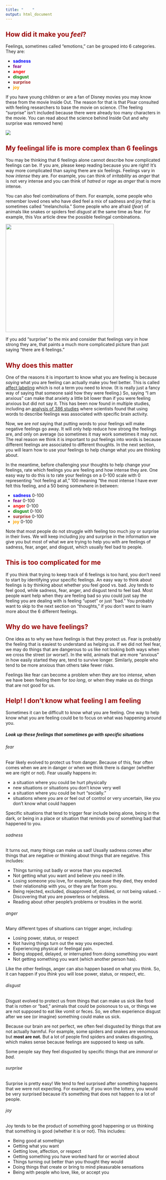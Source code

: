 ```yaml
---
title: "    "
output: html_document
---
```

<h2 style="color:#990000">**How did it make you *feel*?**</h2>

Feelings, sometimes called "emotions," can be grouped into 6 categories. They are:

- <span style="color: blue;">**sadness**</span> 
- <span style="color: purple;">**fear**</span>  
- <span style="color: red;">**anger**</span>  
- <span style="color: green;">**disgust**</span>  
- <span style="color: brown;">**surprise**</span>  
- <span style="color: orange;">**joy**</span>  

If you have young children or are a fan of Disney movies you may know these from the movie Inside Out. The reason for that is that Pixar consulted with feeling researchers to base the movie on science. (The feeling "surprise" isn't included because there were already too many characters in the movie. You can read about the science behind Inside Out and why surprise was removed here)

![](pictures/emotions.jpg)

<h2 style="color:#990000">**My feelingal life is more complex than 6 feelings**</h2>

You may be thinking that 6 feelings alone cannot describe how complicated feelings can be. If you are, please keep reading because you are right! It's way more complicated than saying there are six feelings. Feelings vary in how *intense* they are. For example, you can think of *irritability* as *anger* that is not very intense and you can think of *hatred* or *rage* as *anger* that is more intense. 

You can also feel combinations of them. For example, some people who remember loved ones who have died feel a mix of sadness and joy that is sometimes called "melancholia." Some people who are afraid (*fear*) of animals like snakes or spiders feel *disgust* at the same time as fear. 
For example, this Vox article drew the possible feelingal combinations. 

![](pictures/emotion complex.png){width=350px length=350px}

If you add "surprise" to the mix and consider that feelings vary in how strong they are, that paints a much more complicated picture than just saying "there are 6 feelings." 

<h2 style="color:#990000">**Why does this matter**</h2>

One of the reasons it is important to know what you are feeling is because *saying* what you are feeling can actually make you feel better. This is called [affect labeling](https://journals.sagepub.com/doi/pdf/10.1177/1754073917742706) which is not a term you need to know. (It is really just a fancy way of saying that someone said how they were feeling.) So, saying "I am anxious" can make that anxiety a little bit lower than if you were feeling anxious but did not say it. This has been now found in multiple studies, including an [analysis of 386 studies](https://academic.oup.com/scan/article/12/2/169/2544460) where scientists found that using words to describe feelings was associated with specific brain activity. 

Now, we are *not* saying that putting words to your feelings will make negative feelings go away. It will only help reduce how strong the feelings are, and only on average (so sometimes it may work sometimes it may not. The real reason we think it is important to put feelings into words is because different feelings are associated to different thoughts. In the next section, you will learn how to use your feelings to help change what you are thinking about.

In the meantime, before challenging your thoughts to help change your feelings, rate which feelings you are feeling and how intense they are. One easy way to do this is to rate your feelings on a 0-100 scale with 0 representing "not feeling at all," 100 meaning "the most intense I have ever felt this feeling, and a 50 being somewhere in between:

- <span style="color: blue;">**sadness**</span> 0-100
- <span style="color: purple;">**fear**</span>  0-100
- <span style="color: red;">**anger**</span>    0-100 
- <span style="color: green;">**disgust**</span> 0-100  
- <span style="color: brown;">**surprise**</span> 0-100  
- <span style="color: orange;">**joy**</span> 0-100

Note that most people do not struggle with feeling too much joy or surprise in their lives. We will keep including joy and surprise in the information we give you but most of what we are trying to help you with are feelings of sadness, fear, anger, and disgust, which usually feel bad to people.

<h2 style="color:#990000"> **This is too complicated for me**</h2>

If you think that trying to keep track of 6 feelings is too hard, you don't need to start by identifying your specific feelings. An easy way to think about feelings is by thinking about whether you feel good vs. bad. Joy tends to feel good, while sadness, fear, anger, and disgust tend to feel bad. Most people want help when they are feeling bad so you could just say the feeling you are dealing with is feeling "upset" or just "bad." You probably want to skip to the next section on "thoughts," if you don't want to learn more about the 6 different feelings. 

<h2 style="color:#990000">**Why do we have feelings?**</h2>

One idea as to why we have feelings is that they protect us. Fear is probably the feeling that is easiest to understand as helping us. If we did not feel fear, we may do things that are dangerous to us like not looking both ways when we cross the street (or worse!). In the wild, animals that are more "anxious" in how easily started they are, tend to survive longer. Similarly, people who tend to be more anxious than others take fewer risks. 

Feelings like fear can become a problem when they are too *intense*, when we have been feeling them for *too long*, or when they make us do things that are not good for us.

<h2 style="color:#990000">**Help! I don't know what feeling I am feeling**</h2> 

Sometimes it can be difficult to know what you are feeling. One way to help know what you are feeling could be to focus on what was happening around you. 

##### **Look up these feelings that sometimes go with specific situations** {.tabset .tabset-pills}

###### fear
Fear likely evolved to protect us from danger. Because of this, fear often comes when we are in danger or when we think there is danger (whether we are right or not). Fear usually happens in:

- a situation where you could be hurt physically
- new situations or situations you don't know very well
- a situation where you could be hurt "socially."
- situations where you are or feel out of control or very uncertain, like you don't know what could happen

Specific situations that tend to trigger fear include being alone, being in the dark, or being in a place or situation that reminds you of something bad that happened to you.

###### sadness
It turns out, many things can make us sad! Usually sadness comes after things that are negative or thinking about things that are negative. This includes:

- Things turning out badly or worse than you expected. 
- Not getting what you want and believe you need in life. 
- Losing someone you love, for example, because they died, they ended their relationship with you, or they are far from you. 
- Being rejected, excluded, disapproved of, disliked, or not being valued. - Discovering that you are powerless or helpless. 
- Reading about other people's problems or troubles in the world.

###### anger
Many different types of situations can trigger anger, including:

- Losing power, status, or respect
- Not having things turn out the way you expected.
- Experiencing physical or feelingal pain.
- Being stopped, delayed, or interrupted from doing something you want
- Not getting something you want (which another person has).

Like the other feelings, anger can also happen based on what you think. So, it can happen if you *think* you will lose power, status, or respect, etc. 

###### disgust
Disgust evolved to protect us from things that can make us sick like food that is rotten or "bad," animals that could be poisonous to us, or things we are not supposed to eat like vomit or feces. So, we often experience disgust after we see (or imagine) something could make us sick. 

Because our brain are not perfect, we often feel disgusted by things that are not actually harmful. For example, some spiders and snakes are venomous but **most are not.** But a lot of people find spiders and snakes disgusting, which makes sense because feelings are supposed to keep us safe.

Some people say they feel disgusted by specific things that are *immoral* or *bad*. 

###### surprise  
Surprise is pretty easy! We tend to feel surprised after something happens that we were not expecting. For example, if you won the lottery, you would be very surprised because it's something that does not happen to a lot of people. 

###### joy
Joy tends to be the product of something good happening or us thinking that something is good (whether it is or not). This includes:

- Being good at somethign
- Getting what you want
- Getting love, affection, or respect
- Getting something you have worked hard for or worried about
- Things turning out better than you thought they would
- Doing things that create or bring to mind pleasurable sensations
- Being with people who love, like, or accept you


